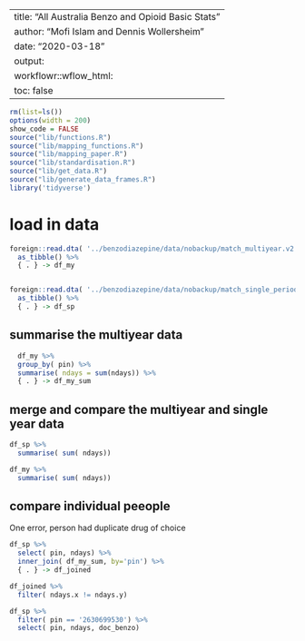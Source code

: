 
---
title: "All Australia Benzo and Opioid Basic Stats"
author:  "Mofi Islam and Dennis Wollersheim "
date: "2020-03-18"
output:
workflowr::wflow_html:
toc: false
---

```r

rm(list=ls())
options(width = 200)
show_code = FALSE
source("lib/functions.R")
source("lib/mapping_functions.R")
source("lib/mapping_paper.R")
source("lib/standardisation.R")
source("lib/get_data.R")
source("lib/generate_data_frames.R")
library('tidyverse')

```

# load in data

```r


foreign::read.dta( '../benzodiazepine/data/nobackup/match_multiyear.v2.dta') %>%
  as_tibble() %>%
  { . } -> df_my


foreign::read.dta( '../benzodiazepine/data/nobackup/match_single_period.v1.dta') %>%
  as_tibble() %>%
  { . } -> df_sp


```


## summarise the multiyear data

```r

  df_my %>%
  group_by( pin) %>%
  summarise( ndays = sum(ndays)) %>%
  { . } -> df_my_sum

```

## merge and compare the multiyear and single year data

```r


df_sp %>%
  summarise( sum( ndays))

df_my %>%
  summarise( sum( ndays))

```

## compare individual peeople
One error, person had duplicate drug of choice

```r

df_sp %>%
  select( pin, ndays) %>%
  inner_join( df_my_sum, by='pin') %>%
  { . } -> df_joined

df_joined %>%
  filter( ndays.x != ndays.y)

df_sp %>%
  filter( pin == '2630699530') %>%
  select( pin, ndays, doc_benzo)


```
